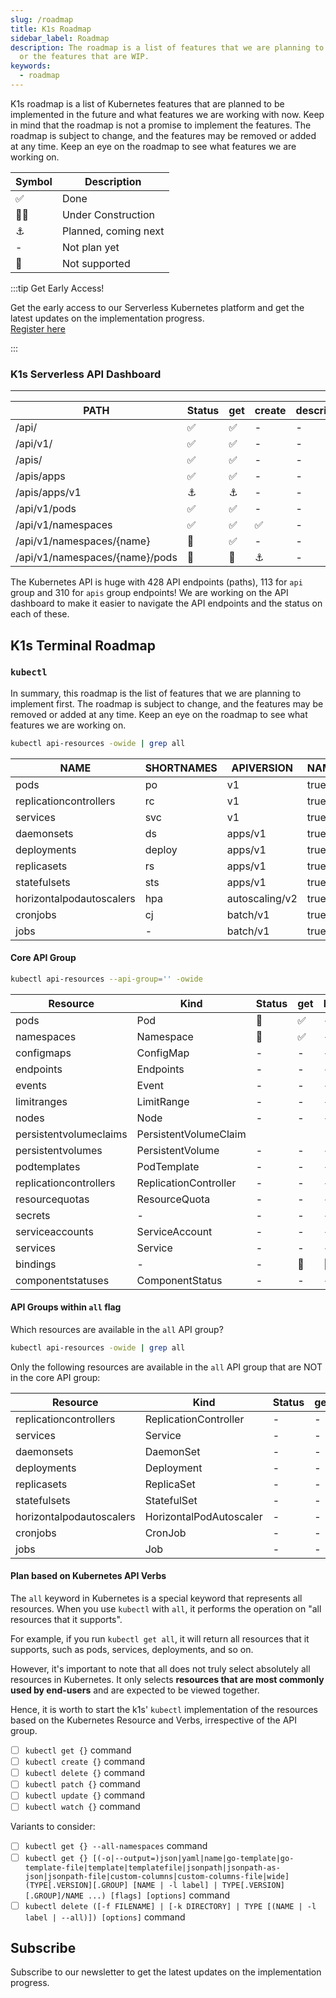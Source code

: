 ```yaml
---
slug: /roadmap
title: K1s Roadmap
sidebar_label: Roadmap
description: The roadmap is a list of features that we are planning to implement in the future
  or the features that are WIP.
keywords:
  - roadmap
---
```


K1s roadmap is a list of Kubernetes features that are planned to be implemented in the future and what features we are working with now.
Keep in mind that the roadmap is not a promise to implement the features. The roadmap is subject to change, and the features may be removed or added at any time. Keep an eye on the roadmap to see what features we are working on.


|Symbol|Description|
|---|---|
|✅|Done|
|👷🏽‍|Under Construction|
|⚓|Planned, coming next|
|-|Not plan yet|
|🚫|Not supported|

:::tip Get Early Access!

Get the early access to our Serverless Kubernetes platform and get the latest updates on the implementation progress.  
<a href="https://go.rebelion.la/k1s-access">Register here</a>

:::

### K1s Serverless API Dashboard
---

|PATH|Status|get|create|describe|patch|delete|put|
|---|---|---|---|---|---|---|-|
|/api/|✅|✅|-|-|-|-|-|
|/api/v1/|✅|✅|-|-|-|-|-|
|/apis/|✅|✅|-|-|-|-|-|
|/apis/apps|✅|✅|-|-|-|-|-|
|/apis/apps/v1|⚓|⚓|-|-|-|-|-|
|/api/v1/pods|✅|✅|-|-|-|-|-|
|/api/v1/namespaces|✅|✅|✅|-|-|-|-|
|/api/v1/namespaces/\{name\}|👷|✅|-|-|⚓|⚓|⚓|
|/api/v1/namespaces/\{name\}/pods|👷|👷|⚓|-|-|⚓|-|

The Kubernetes API is huge with 428 API endpoints (paths), 113 for `api` group and 310 for `apis` group endpoints! We are working on the API dashboard to make it easier to navigate the API endpoints and the status on each of these.

## K1s Terminal Roadmap

### `kubectl`

<!-- Create the table based on Kubernetes RBAC rules:
// https://kubernetes.io/docs/reference/access-authn-authz/rbac/

apiGroups: "" | "apps" | "batch" | "extensions" | "networking.k8s.io" | "storage.k8s.io" | "rbac.authorization.k8s.io" | "policy" | "autoscaling" | "coordination.k8s.io" | "scheduling.k8s.io" | "settings.k8s.io" | "authentication.k8s.io" | "authorization.k8s.io" | "apiextensions.k8s.io" | "apiregistration.k8s.io" | "apps.openshift.io" | "build.openshift.io" | "image.openshift.io" | "network.openshift.io" | "oauth.openshift.io" | "project.openshift.io" | "quota.openshift.io" | "route.openshift.io" | "security.openshift.io" | "template.openshift.io" | "user.openshift.io" | "authorization.openshift.io" | "build.pipelines.openshift.io" | "console.openshift.io" | "operator.openshift.io" | "operator.openshift

API Group: Core | Apps | Batch | Extensions | Networking | Storage | RBAC | Policy | Autoscaling | Coordination | Scheduling | Settings | Authentication | Authorization | API Extensions | API Registration | Apps OpenShift | Build OpenShift | Image OpenShift | Network OpenShift | OAuth OpenShift | Project OpenShift | Quota OpenShift | Route OpenShift | Security OpenShift | Template OpenShift | User OpenShift | Authorization OpenShift | Build Pipelines OpenShift | Console OpenShift | Operator OpenShift | Operator OpenShift -->

In summary, this roadmap is the list of features that we are planning to implement first. The roadmap is subject to change, and the features may be removed or added at any time. Keep an eye on the roadmap to see what features we are working on.

```bash
kubectl api-resources -owide | grep all
```

NAME|SHORTNAMES|APIVERSION|NAMESPACED|KIND|VERBS
--|---|---|---|---|---
pods|po|v1|true|Pod|create,delete,deletecollection,get,list,patch,update,watch|all
replicationcontrollers|rc|v1|true|ReplicationController|create,delete,deletecollection,get,list,patch,update,watch|all
services|svc|v1|true|Service|create,delete,deletecollection,get,list,patch,update,watch|all
daemonsets|ds|apps/v1|true|DaemonSet|create,delete,deletecollection,get,list,patch,update,watch|all
deployments|deploy|apps/v1|true|Deployment|create,delete,deletecollection,get,list,patch,update,watch|all
replicasets|rs|apps/v1|true|ReplicaSet|create,delete,deletecollection,get,list,patch,update,watch|all
statefulsets|sts|apps/v1|true|StatefulSet|create,delete,deletecollection,get,list,patch,update,watch|all
horizontalpodautoscalers|hpa|autoscaling/v2|true|HorizontalPodAutoscaler|create,delete,deletecollection,get,list,patch,update,watch|all
cronjobs|cj|batch/v1|true|CronJob|create,delete,deletecollection,get,list,patch,update,watch|all
jobs|-|batch/v1|true|Job|create,delete,deletecollection,get,list,patch,update,watch|all

#### Core API Group

```bash
kubectl api-resources --api-group='' -owide
```

|Resource|Kind|Status|get|list|watch|create|update|patch|delete|deletecollection|
|---|---|---|---|---|---|---|---|---|---|-|
|pods|Pod|👷|✅|-|-|-|-|-|-|-|
|namespaces|Namespace|👷|✅|-|-|-|-|-|-|🚫|
|configmaps|ConfigMap|-|-|-|-|-|-|-|-|-|
|endpoints|Endpoints|-|-|-|-|-|-|-|-|-|
|events|Event|-|-|-|-|-|-|-|-|-|
|limitranges|LimitRange|-|-|-|-|-|-|-|-|-|
|nodes|Node|-|-|-|-|-|-|-|-|-|
|persistentvolumeclaims|PersistentVolumeClaim
|persistentvolumes|PersistentVolume|-|-|-|-|-|-|-|-|-|
|podtemplates|PodTemplate|-|-|-|-|-|-|-|-|-|
|replicationcontrollers|ReplicationController|-|-|-|-|-|-|-|-|-|
|resourcequotas|ResourceQuota|-|-|-|-|-|-|-|-|-|
|secrets|-|-|-|-|-|-|-|-|-|-|
|serviceaccounts|ServiceAccount|-|-|-|-|-|-|-|-|-|
|services|Service|-|-|-|-|-|-|-|-|-|
|bindings|-|-|🚫|🚫|🚫|-|🚫|🚫|🚫|🚫|
|componentstatuses|ComponentStatus|-|-|-|🚫|🚫|🚫|🚫|🚫|🚫|


#### API Groups within `all` flag

Which resources are available in the `all` API group?

```bash
kubectl api-resources -owide | grep all
```

Only the following resources are available in the `all` API group that are NOT in the core API group:

|Resource|Kind|Status|get|list|watch|create|update|patch|delete|deletecollection|
|---|---|---|---|---|---|---|---|---|---|-|
|replicationcontrollers|ReplicationController|-|-|-|-|-|-|-|-|-|
|services|Service|-|-|-|-|-|-|-|-|-|
|daemonsets|DaemonSet|-|-|-|-|-|-|-|-|-|
|deployments|Deployment|-|-|-|-|-|-|-|-|-|
|replicasets|ReplicaSet|-|-|-|-|-|-|-|-|-|
|statefulsets|StatefulSet|-|-|-|-|-|-|-|-|-|
|horizontalpodautoscalers|HorizontalPodAutoscaler|-|-|-|-|-|-|-|-|-|
|cronjobs|CronJob|-|-|-|-|-|-|-|-|-|
|jobs|Job|-|-|-|-|-|-|-|-|-|

#### Plan based on Kubernetes API Verbs

The `all` keyword in Kubernetes is a special keyword that represents all resources. When you use `kubectl` with `all`, it performs the operation on "all resources that it supports".

For example, if you run `kubectl get all`, it will return all resources that it supports, such as pods, services, deployments, and so on.

However, it's important to note that all does not truly select absolutely all resources in Kubernetes. It only selects **resources that are most commonly used by end-users** and are expected to be viewed together.

Hence, it is worth to start the k1s' `kubectl` implementation of the resources based on the Kubernetes Resource and Verbs, irrespective of the API group.

- [ ] `kubectl get {}` command
- [ ] `kubectl create {}` command
- [ ] `kubectl delete {}` command
- [ ] `kubectl patch {}` command
- [ ] `kubectl update {}` command
- [ ] `kubectl watch {}` command

Variants to consider:

- [ ] `kubectl get {} --all-namespaces` command
- [ ] `kubectl get {} [(-o|--output=)json|yaml|name|go-template|go-template-file|template|templatefile|jsonpath|jsonpath-as-json|jsonpath-file|custom-columns|custom-columns-file|wide]
(TYPE[.VERSION][.GROUP] [NAME | -l label] | TYPE[.VERSION][.GROUP]/NAME ...) [flags] [options]` command
- [ ] `kubectl delete ([-f FILENAME] | [-k DIRECTORY] | TYPE [(NAME | -l label | --all)]) [options]` command

## Subscribe 

Subscribe to our newsletter to get the latest updates on the implementation progress.

<HubSpotForm/>